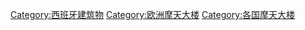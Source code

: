 [[Category:西班牙建筑物|Category:西班牙建筑物]]
[[Category:欧洲摩天大楼|Category:欧洲摩天大楼]]
[[Category:各国摩天大楼|Category:各国摩天大楼]]